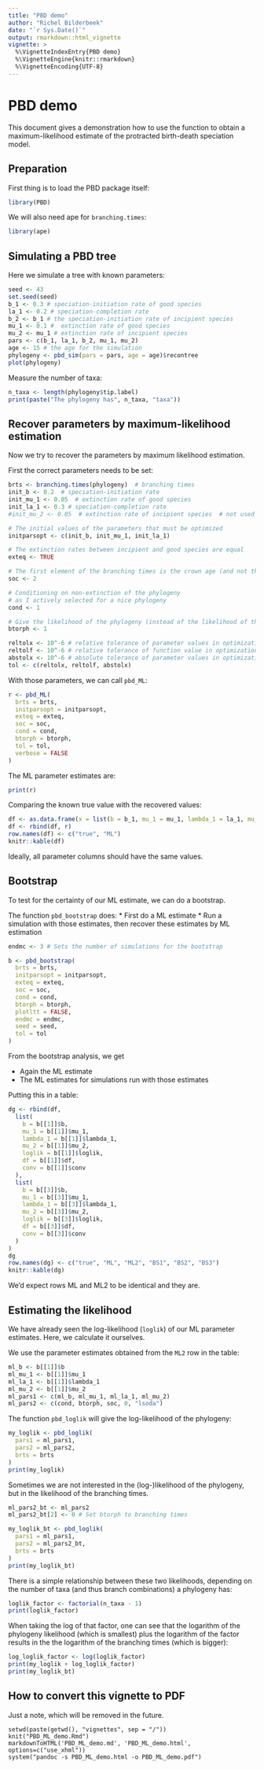 ```yaml
---
title: "PBD demo"
author: "Richel Bilderbeek"
date: "`r Sys.Date()`"
output: rmarkdown::html_vignette
vignette: >
  %\VignetteIndexEntry{PBD demo}
  %\VignetteEngine{knitr::rmarkdown}
  %\VignetteEncoding{UTF-8}
---
```


# PBD demo

This document gives a demonstration how to use 
the function to obtain a maximum-likelihood estimate
of the protracted birth-death speciation model.

## Preparation

First thing is to load the PBD package itself:

```r
library(PBD)
```

We will also need ape for `branching.times`:

```r
library(ape)
```

## Simulating a PBD tree

Here we simulate a tree with known parameters:

```r
seed <- 43
set.seed(seed)
b_1 <- 0.3 # speciation-initiation rate of good species
la_1 <- 0.2 # speciation-completion rate
b_2 <- b_1 # the speciation-initiation rate of incipient species
mu_1 <- 0.1 #  extinction rate of good species
mu_2 <- mu_1 # extinction rate of incipient species 
pars <- c(b_1, la_1, b_2, mu_1, mu_2)
age <- 15 # the age for the simulation 
phylogeny <- pbd_sim(pars = pars, age = age)$recontree
plot(phylogeny)
```

Measure the number of taxa:

```r
n_taxa <- length(phylogeny$tip.label)
print(paste("The phylogeny has", n_taxa, "taxa"))
```

## Recover parameters by maximum-likelihood estimation

Now we try to recover the parameters by maximum likelihood estimation.

First the correct parameters needs to be set:

```r
brts <- branching.times(phylogeny)  # branching times
init_b <- 0.2  # speciation-initiation rate
init_mu_1 <- 0.05  # extinction rate of good species
init_la_1 <- 0.3 # speciation-completion rate
#init_mu_2 <- 0.05  # extinction rate of incipient species  # not used

# The initial values of the parameters that must be optimized
initparsopt <- c(init_b, init_mu_1, init_la_1)

# The extinction rates between incipient and good species are equal
exteq <- TRUE

# The first element of the branching times is the crown age (and not the stem age)
soc <- 2

# Conditioning on non-extinction of the phylogeny
# as I actively selected for a nice phylogeny
cond <- 1

# Give the likelihood of the phylogeny (instead of the likelihood of the branching times)
btorph <- 1

reltolx <- 10^-6 # relative tolerance of parameter values in optimization
reltolf <- 10^-6 # relative tolerance of function value in optimization
abstolx <- 10^-6 # absolute tolerance of parameter values in optimization 
tol <- c(reltolx, reltolf, abstolx)
```

With those parameters, we can call `pbd_ML`:

```r
r <- pbd_ML(
  brts = brts,
  initparsopt = initparsopt, 
  exteq = exteq,
  soc = soc, 
  cond = cond,
  btorph = btorph,
  tol = tol,
  verbose = FALSE
)
```

The ML parameter estimates are:

```r
print(r)
```

Comparing the known true value with the recovered values:

```r
df <- as.data.frame(x = list(b = b_1, mu_1 = mu_1, lambda_1 = la_1, mu_2 = mu_2,  loglik = NA, df = NA, conv = NA))
df <- rbind(df, r)
row.names(df) <- c("true", "ML")
knitr::kable(df)
```

Ideally, all parameter columns should have the same values.

## Bootstrap 

To test for the certainty of our ML estimate, we can do a bootstrap.

The function `pbd_bootstrap` does:
 * First do a ML estimate
 * Run a simulation with those estimates, then recover these estimates by ML estimation

```r

endmc <- 3 # Sets the number of simulations for the bootstrap

b <- pbd_bootstrap(
  brts = brts,
  initparsopt = initparsopt, 
  exteq = exteq,
  soc = soc, 
  cond = cond,
  btorph = btorph,
  plotltt = FALSE,
  endmc = endmc,
  seed = seed,
  tol = tol
)
```

From the bootstrap analysis, we get 

 * Again the ML estimate
 * The ML estimates for simulations run with those estimates

Putting this in a table:

```r
dg <- rbind(df, 
  list(
    b = b[[1]]$b, 
    mu_1 = b[[1]]$mu_1, 
    lambda_1 = b[[1]]$lambda_1, 
    mu_2 = b[[1]]$mu_2,
    loglik = b[[1]]$loglik,
    df = b[[1]]$df,
    conv = b[[1]]$conv
  ),
  list(
    b = b[[3]]$b, 
    mu_1 = b[[3]]$mu_1, 
    lambda_1 = b[[3]]$lambda_1, 
    mu_2 = b[[3]]$mu_2,
    loglik = b[[3]]$loglik,
    df = b[[3]]$df,
    conv = b[[3]]$conv
  )
)
dg
row.names(dg) <- c("true", "ML", "ML2", "BS1", "BS2", "BS3")
knitr::kable(dg)
```

We'd expect rows ML and ML2 to be identical and they are.

## Estimating the likelihood

We have already seen the log-likelihood (`loglik`) of our ML 
parameter estimates. Here, we calculate it ourselves.

We use the parameter estimates obtained from the `ML2` row in the table:

```r
ml_b <- b[[1]]$b
ml_mu_1 <- b[[1]]$mu_1
ml_la_1 <- b[[1]]$lambda_1
ml_mu_2 <- b[[1]]$mu_2
ml_pars1 <- c(ml_b, ml_mu_1, ml_la_1, ml_mu_2)
ml_pars2 <- c(cond, btorph, soc, 0, "lsoda")
```

The function `pbd_loglik` will give the log-likelihood of the phylogeny:

```r
my_loglik <- pbd_loglik(
  pars1 = ml_pars1,
  pars2 = ml_pars2,
  brts = brts
)
print(my_loglik)
```

Sometimes we are not interested in the (log-)likelihood of the
phylogeny, but in the likelihood of the branching times.

```r
ml_pars2_bt <- ml_pars2
ml_pars2_bt[2] <- 0 # Set btorph to branching times

my_loglik_bt <- pbd_loglik(
  pars1 = ml_pars1,
  pars2 = ml_pars2_bt,
  brts = brts
)
print(my_loglik_bt)
```

There is a simple relationship between these two likelihoods,
depending on the number of taxa (and thus branch combinations)
a phylogeny has:

```r
loglik_factor <- factorial(n_taxa - 1)
print(loglik_factor)
```

When taking the log of that factor, one can see that 
the logarithm of the phylogeny likelihood (which is smallest)
plus the logarithm of the factor results in the
the logarithm of the branching times (which is bigger):

```r
log_loglik_factor <- log(loglik_factor)
print(my_loglik + log_loglik_factor)
print(my_loglik_bt)
```


## How to convert this vignette to PDF

Just a note, which will be removed in the future.

```
setwd(paste(getwd(), "vignettes", sep = "/"))
knit("PBD_ML_demo.Rmd")
markdownToHTML('PBD_ML_demo.md', 'PBD_ML_demo.html', options=c("use_xhml"))
system("pandoc -s PBD_ML_demo.html -o PBD_ML_demo.pdf")
```
